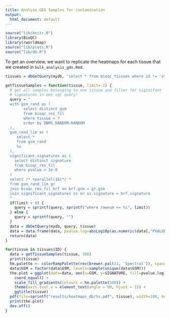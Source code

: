 ```yaml
---
title: Analyse GEO Samples for contamination
output: 
  html_document: default
---
```


```r
source("lib/knitr.R")
library(BioQC)
library(rworldmap)
source("lib/plots.R")
source("lib/db.R")
```


To get an overview, we want to replicate the heatmaps for each tissue that we created in `bulk_analysis_gds.Rmd`. 

```r
tissues = dbGetQuery(mydb, "select * from bioqc_tissues where id != 'other'")

getTissueSamples = function(tissue, limit=-1) {
  # get all samples belonging to one tissue and filter for siginifant 
  # signatures in one sql query! 
  query = "
  with gsm_rand as (
        select distinct gsm 
        from bioqc_res_fil
        where tissue = ? 
        order by DBMS_RANDOM.RANDOM
  ),
  gsm_rand_lim as (
     select *
     from gsm_rand
     %s
  ),
  significant_signatures as (
    select distinct signature
    from bioqc_res_fil  
    where pvalue < 1e-8
  )
  select /* +parallel(16)*/ * 
  from gsm_rand_lim gr
  join bioqc_res_fil brf on brf.gsm = gr.gsm
  join significant_signatures ss on ss.signature = brf.signature
  "
  if(limit > 0) {
    query = sprintf(query, sprintf("where rownum <= %i", limit))
  } else {
    query = sprintf(query, "")
  }
  data = dbGetQuery(mydb, query, tissue)
  data = data.frame(data, pvalue.log=absLog10p(as.numeric(data[,"PVALUE"])))
  return(data)
}

for(tissue in tissues$ID) {
  data = getTissueSamples(tissue, 300)
  print(tissue)
  hm.palette <- colorRampPalette(rev(brewer.pal(11, 'Spectral')), space='Lab')  
  data$GSM = factor(data$GSM, levels=sample(unique(data$GSM)))  
  the.plot = ggplot(data=data, aes(x=GSM, y=SIGNATURE, fill=pvalue.log)) + geom_tile() +
    coord_equal() +
    scale_fill_gradientn(colours = hm.palette(100)) +
    theme(axis.text.x = element_text(angle = 90, hjust = 1)) +
    ggtitle(tissue)
  pdf(file=sprintf("results/heatmaps_db/%s.pdf", tissue), width=100, height=15)
  print(the.plot)
  dev.off()
}
```
